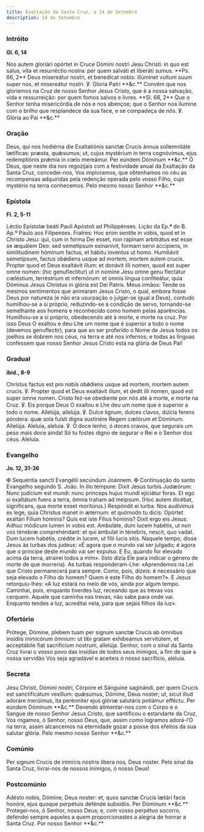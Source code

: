 ```yaml
---
title: Exaltação da Santa Cruz, a 14 de Setembro
description: 14 de Setembro
---
```


### Intróito

**Gl. 6, 14**

<div class="grid grid-cols-2 gap-5">
  <span class="text-justify">
    Nos autem gloriári opórtet in Cruce Dómini nostri Jesu Christi: in quo est
    salus, vita et resurréctio nostra: per quem salváti et liberáti sumus. **Ps.
    66, 2** Deus misereátur nostri, et benedícat nobis: illúminet vultum suum
    super nos, et misereátur nostri. ℣. Gloria Patri **&c.**
  </span>
  <span class="text-justify">
    Convém que nos gloriemos na Cruz de nosso Senhor Jesus Cristo, que é a nossa
    salvação, vida e ressurreição: por quem fomos salvos e livres. **Sl. 66, 2**
    Que o Senhor tenha misericórdia de nós e nos abençoe; que o Senhor nos
    ilumine com o brilho que resplandece da sua face, e se compadeça de nós. ℣.
    Glória ao Pai **&c.**
  </span>
</div>

### Oração

<div class="grid grid-cols-2 gap-5">
  <span class="text-justify">
    Deus, qui nos hodiérna die Exaltatiónis sanctæ Crucis ánnua sollemnitáte
    lætíficas: præsta, quǽsumus; ut, cujus mystérium in terra cognóvimus, ejus
    redemptiónis prǽmia in cœlo mereámur. Per eúndem Dóminum **&c.**
  </span>
  <span class="text-justify">
    Ó Deus, que neste dia nos regozijais com a festividade anual da Exaltação da
    Santa Cruz, concedei-nos, Vos imploramos, que obtenhamos no céu as
    recompensas adquiridas pela redenção operada pelo vosso Filho, cujo mystério
    na terra conhecemos. Pelo mesmo nosso Senhor **&c.**
  </span>
</div>

### Epístola

**Fl. 2, 5-11**

<div class="grid grid-cols-2 gap-5">
  <span class="text-justify">
    Léctio Epístolæ beáti Pauli Apóstoli ad Philippénses.
  </span>
  <span class="text-justify">
    Lição da Ep.ª do B. Ap.º Paulo aos Filipenses.
  </span>
  <span class="text-justify">
    Fratres: Hoc enim sentíte in vobis, quod et in Christo Jesu: qui, cum in
    forma Dei esset, non rapinam arbitrátus est esse se æquálem Deo: sed
    semetípsum exinanívit, formam servi accipiens, in similitudinem hóminum
    factus, et hábitu inventus ut homo. Humiliávit semetípsum, factus obǿdiens
    usque ad mortem, mortem autem crucis. Propter quod et Deus exaltávit illum:
    et donávit illi nomen, quod est super omne nomen: (hic genuflectitur) ut in
    nomine Jesu omne genu flectátur cœléstium, terréstrium et infernórum: et
    omnis lingua confiteátur, quia Dóminus Jesus Christus in glória est Dei
    Patris.
  </span>
  <span class="text-justify">
    Meus irmãos: Tende os mesmos sentimentos que animaram Jesus Cristo, o qual,
    embora fosse Deus por natureza (e não era usurpação o julgar-se igual a
    Deus), contudo humilhou-se a si próprio, reduzindo-se à condição de servo,
    tornando-se semelhante aos homens e reconhecido como homem pelas aparências.
    Humilhou-se a si próprio, obedecendo até à morte, e morte na cruz. Por isso
    Deus O exaltou e deu-Lhe um nome que é superior a todo o nome (devemos
    genuflectir), para que ao ser proferido o Nome de Jesus todos os joelhos se
    dobrem nos céus, na terra e até nos infernos; e todas as línguas confessem
    que nosso Senhor Jesus Cristo está na glória de Deus Pai!
  </span>
</div>

### Gradual

**ibid., 8-9**

<div class="grid grid-cols-2 gap-5">
  <span class="text-justify">
    Christus factus est pro nobis obǿdiens usque ad mortem, mortem autem crucis.
    ℣. Propter quod et Deus exaltávit illum, et dedit illi nomen, quod est super
    omne nomen.
  </span>
  <span class="text-justify">
    Cristo fez-se obediente por nós até à morte, e morte na Cruz. ℣. Eis porque
    Deus O exaltou e Lhe deu um nome que é superior a todo o nome.
  </span>
  <span class="text-justify">
    Allelúja, allelúja. ℣. Dulce lignum, dulces clavos, dúlcia ferens póndera:
    quæ sola fuísti digna sustinére Regem cœlórum et Dóminum. Allelúja.
  </span>
  <span class="text-justify">
    Aleluia, aleluia. ℣. Ó doce lenho, ó doces cravos, que segurais um peso mais
    doce ainda! Só tu fostes digno de segurar o Rei e o Senhor dos céus.
    Aleluia.
  </span>
</div>

### Evangelho

**Jo. 12, 31-36**

<div class="grid grid-cols-2 gap-5">
  <span class="text-justify">
    <span class="text-red-500">✠</span> Sequéntia sancti Evangélii secúndum
    Joánnem.
  </span>
  <span class="text-justify">
    <span class="text-red-500">✠</span> Continuação do santo Evangelho segundo
    S. João.
  </span>
  <span class="text-justify">
    In illo témpore: Dixit Jesus turbis Judæórum: Nunc judícium est mundi: nunc
    princeps hujus mundi ejiciátur foras. Et ego si exaltátum fuero a terra,
    ómnia traham ad meipsum. (Hoc autem dicébat, signíficans, qua morte esset
    moritúrus.) Respóndit ei turba. Nos audívimus ex lege, quia Christus manet
    in ætérnum: et quómodo tu dicis: Opórtet exaltári Fílium hóminis? Quis est
    iste Fílius hóminis? Dixit ergo eis Jesus: Adhuc módicum lumen in vobis est.
    Ambuláte, dum lucem habétis, ut non vos ténebræ comprehéndant: et qui
    ámbulat in ténebris, nescit, quo vadat. Dum lucem habétis, crédite in lucem,
    ut fílii lucis sitis.
  </span>
  <span class="text-justify">
    Naquele tempo, disse Jesus às turbas dos judeus: «É agora que o mundo vai
    ser julgado; é agora que o príncipe deste mundo vai ser expulso. E Eu,
    quando for elevado acima da terra, atrairei todos a mim». (Isto dizia Ele
    para indicar o género de morte de que morreria). As turbas responderam-Lhe:
    «Aprendemos na Lei que Cristo permanecerá para sempre. Como, pois, dizeis: é
    necessário que seja elevado o Filho do homem? Quem é este Filho do homem?».
    E Jesus retorquiu-lhes: «A luz estará no meio de vós, ainda por algum tempo.
    Caminhai, pois, enquanto tiverdes luz, receando que as trevas vos cerquem.
    Aquele que caminha nas trevas, não sabe para onde vai. Enquanto tendes a
    luz, acreditai nela, para que sejais filhos da luz».
  </span>
</div>

### Ofertório

<div class="grid grid-cols-2 gap-5">
  <span class="text-justify">
    Prótege, Dómine, plebem tuam per signum sanctæ Crucis ab ómnibus insídiis
    inimicórum ómnium: ut tibi gratam exhibeámus servitútem, et acceptábile fiat
    sacrifícium nostrum, allelúja.
  </span>
  <span class="text-justify">
    Senhor, com o sinal da Santa Cruz livrai o vosso povo das insídias de todos
    seus inimigos, a fim de que a nossa servidão Vos seja agradável e aceiteis o
    nosso sacrifício, aleluia.
  </span>
</div>

### Secreta

<div class="grid grid-cols-2 gap-5">
  <span class="text-justify">
    Jesu Christi, Dómini nostri, Córpore et Sánguine saginándi, per quem Crucis
    est sanctifícátum vexíllum: quǽsumus, Dómine, Deus noster; ut, sicut illud
    adoráre merúimus, ita perénniter ejus glóriæ salutáris potiámur efféctu. Per
    eúndem Dóminum **&c.**
  </span>
  <span class="text-justify">
    Devendo alimentar-nos com o Corpo e o Sangue de nosso Senhor Jesus Cristo,
    que santificou o estandarte da Cruz, Vos rogamos, ó Senhor, nosso Deus, que,
    assim como logramos adorá-l’O na terra, assim alcancemos na eternidade gozar
    a posse dos efeitos da sua salutar glória. Pelo mesmo nosso Senhor **&c.**
  </span>
</div>

### Comúnio

<div class="grid grid-cols-2 gap-5">
  <span class="text-justify">
    Per signum Crucis de inimícis nostris líbera nos, Deus noster.
  </span>
  <span class="text-justify">
    Pelo sinal da Santa Cruz, livrai-nos de nossos inimigos, ó nosso Deus!
  </span>
</div>

### Postcomúnio

<div class="grid grid-cols-2 gap-5">
  <span class="text-justify">
    Adésto nobis, Dómine, Deus noster: et, quos sanctæ Crucis lætári facis
    honóre, ejus quoque perpétuis defénde subsídiis. Per Dóminum **&c.**
  </span>
  <span class="text-justify">
    Protegei-nos, ó Senhor, nosso Deus; e, com vosso perpétuo socorro, defendei
    sempre aqueles a quem proporcionastes a alegria de honrar a Santa Cruz. Por
    nosso Senhor **&c.**
  </span>
</div>
